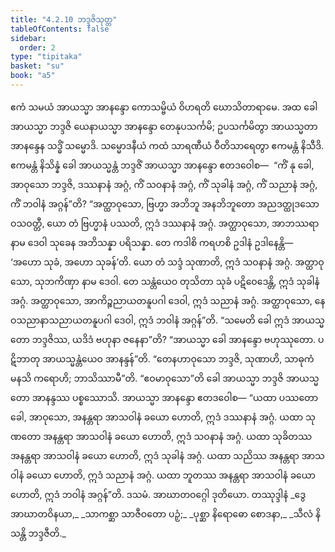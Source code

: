 ```yaml
---
title: "4.2.10 ဘဒ္ဒဇိသုတ္တ"
tableOfContents: false
sidebar:
  order: 2
type: "tipitaka"
basket: "su"
book: "a5"
---
```



<DynamicBreadcrumb />

<Division number="170" book="a5">

<Paragraph number="989" book="a5">
ဧကံ သမယံ အာယသ္မာ အာနန္ဒော ကောသမ္ဗိယံ ဝိဟရတိ ဃောသိတာရာမေ. အထ ခေါ အာယသ္မာ ဘဒ္ဒဇိ ယေနာယသ္မာ အာနန္ဒော တေနုပသင်္ကမိ; ဥပသင်္ကမိတွာ အာယသ္မတာ အာနန္ဒေန သဒ္ဓိံ သမ္မောဒိ. သမ္မောဒနီယံ ကထံ သာရဏီယံ ဝီတိသာရေတွာ ဧကမန္တံ နိသီဒိ. ဧကမန္တံ နိသိန္နံ ခေါ အာယသ္မန္တံ ဘဒ္ဒဇိံ အာယသ္မာ အာနန္ဒော ဧတဒဝေါစ—  “ကိံ နု ခေါ, အာဝုသော ဘဒ္ဒဇိ, ဒဿနာနံ အဂ္ဂံ, ကိံ သဝနာနံ အဂ္ဂံ, ကိံ သုခါနံ အဂ္ဂံ, ကိံ သညာနံ အဂ္ဂံ, ကိံ ဘဝါနံ အဂ္ဂန်”တိ?
</Paragraph>

<Paragraph number="990" book="a5">
“အတ္ထာဝုသော, ဗြဟ္မာ အဘိဘူ အနဘိဘူတော အညဒတ္ထုဒသော ဝသဝတ္တီ, ယော တံ ဗြဟ္မာနံ ပဿတိ, ဣဒံ ဒဿနာနံ အဂ္ဂံ. အတ္ထာဝုသော, အာဘဿရာ နာမ ဒေဝါ သုခေန အဘိသန္နာ ပရိသန္နာ. တေ ကဒါစိ ကရဟစိ ဥဒါနံ ဥဒါနေန္တိ—  ‘အဟော သုခံ, အဟော သုခန်’တိ. ယော တံ သဒ္ဒံ သုဏာတိ, ဣဒံ သဝနာနံ အဂ္ဂံ. အတ္ထာဝုသော, သုဘကိဏှာ နာမ ဒေဝါ. တေ သန္တံယေဝ တုသိတာ သုခံ ပဋိဝေဒေန္တိ, ဣဒံ သုခါနံ အဂ္ဂံ. အတ္ထာဝုသော, အာကိဉ္စညာယတနူပဂါ ဒေဝါ, ဣဒံ သညာနံ အဂ္ဂံ. အတ္ထာဝုသော, နေဝသညာနာသညာယတနူပဂါ ဒေဝါ, ဣဒံ ဘဝါနံ အဂ္ဂန်”တိ. “သမေတိ ခေါ ဣဒံ အာယသ္မတော ဘဒ္ဒဇိဿ, ယဒိဒံ ဗဟုနာ ဇနေနာ”တိ?
</Paragraph>

<Paragraph number="991" book="a5">
“အာယသ္မာ ခေါ အာနန္ဒော ဗဟုဿုတော. ပဋိဘာတု အာယသ္မန္တံယေဝ အာနန္ဒန်”တိ. “တေနဟာဝုသော ဘဒ္ဒဇိ, သုဏာဟိ, သာဓုကံ မနသိ ကရောဟိ; ဘာသိဿာမီ”တိ. “ဧဝမာဝုသော”တိ ခေါ အာယသ္မာ ဘဒ္ဒဇိ အာယသ္မတော အာနန္ဒဿ ပစ္စဿောသိ. အာယသ္မာ အာနန္ဒော ဧတဒဝေါစ—
</Paragraph>

<Paragraph number="992" book="a5">
“ယထာ ပဿတော ခေါ, အာဝုသော, အနန္တရာ အာသဝါနံ ခယော ဟောတိ, ဣဒံ ဒဿနာနံ အဂ္ဂံ. ယထာ သုဏတော အနန္တရာ အာသဝါနံ ခယော ဟောတိ, ဣဒံ သဝနာနံ အဂ္ဂံ. ယထာ သုခိတဿ အနန္တရာ အာသဝါနံ ခယော ဟောတိ, ဣဒံ သုခါနံ အဂ္ဂံ. ယထာ သညိဿ အနန္တရာ အာသဝါနံ ခယော ဟောတိ, ဣဒံ သညာနံ အဂ္ဂံ. ယထာ ဘူတဿ အနန္တရာ အာသဝါနံ ခယော ဟောတိ, ဣဒံ ဘဝါနံ အဂ္ဂန်”တိ.

</Paragraph>
</Division>

<Paragraph number="993" type="center" book="a5">
ဒသမံ.



</Paragraph>

<Paragraph number="994" type="center" book="a5">
အာဃာတဝဂ္ဂေါ ဒုတိယော.



</Paragraph>

<Paragraph number="995" type="center" book="a5">
တဿုဒ္ဒါနံ


</Paragraph>

<Paragraph number="996" type="verses" book="a5">
_ဒွေ အာဃာတဝိနယာ,_  
_သာကစ္ဆာ သာဇီဝတော ပဉှံ;_  
_ပုစ္ဆာ နိရောဓော စောဒနာ,_  
_သီလံ နိသန္တိ ဘဒ္ဒဇီတိ._
</Paragraph>
